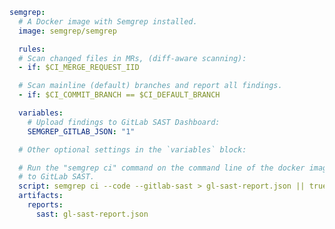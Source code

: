 ```yaml
semgrep:
  # A Docker image with Semgrep installed.
  image: semgrep/semgrep

  rules:
  # Scan changed files in MRs, (diff-aware scanning):
  - if: $CI_MERGE_REQUEST_IID

  # Scan mainline (default) branches and report all findings.
  - if: $CI_COMMIT_BRANCH == $CI_DEFAULT_BRANCH

  variables:
    # Upload findings to GitLab SAST Dashboard:
    SEMGREP_GITLAB_JSON: "1"

  # Other optional settings in the `variables` block:

  # Run the "semgrep ci" command on the command line of the docker image and send findings
  # to GitLab SAST.
  script: semgrep ci --code --gitlab-sast > gl-sast-report.json || true
  artifacts:
    reports:
      sast: gl-sast-report.json

```
